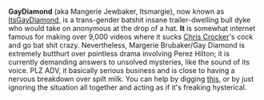 '''GayDiamond''' (aka Mangerie Jewbaker, Itsmargie), now known as [http://www.youtube.com/user/ItsGayDiamond ItsGayDiamond], is a trans-gender batshit insane trailer-dwelling bull dyke who would take on anonymous at the drop of a hat. <b>It</b> is somewhat internet famous for making over 9,000 videos where it sucks [[Chris Crocker]]'s cock and go bat shit crazy. Nevertheless, Margerie Brubaker/Gay Diamond is extremely butthurt over pointless drama involving Perez Hilton; it is currently demanding answers to unsolved mysteries, like the sound of its voice. PLZ ADV, it basically serious business and is close to having a nervous breakdown over spilt milk. You can help by digging [http://digg.com/people/GayDiamond_YouTube_Old_Lady_has_Mental_Breakdown this], or by just ignoring the situation all together and acting as if it's freaking hysterical.